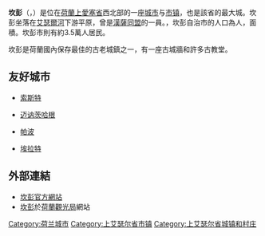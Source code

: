 {{noteTA
|1=zh-hans:艾瑟尔; zh-hant:愛塞
}}
{{Unreferenced|time=2018-08-19T12:46:40+00:00}}
{{Infobox Settlement
| name = 坎彭<br />Kampen
| settlement_type = [[荷蘭10萬人口以上城市列表|城市]]與[[市镇_(荷兰)|市镇]]
| image_skyline = Kerk Kampen.jpg
| imagesize = 250px
| image_caption = 
| image_flag = Flag of Kampen.svg
| image_shield = Kampen wapen.svg
| pushpin_map = Netherlands
| pushpin_label_position = bottom
| subdivision_type = 国家
| subdivision_name = {{NET}}
| subdivision_type1 = [[荷兰行政区划|省]]
| subdivision_name1 = [[上艾瑟尔省|上艾瑟尔省]]
| elevation_m = 
| elevation_ft = 
| area_total_km2 = 161.84
| population_as_of = 2007年
| population_total = 49345
| population_density_km2 = auto
| timezone = [[CET|CET]]
| utc_offset = +1
| timezone_DST = [[CEST|CEST]]
| utc_offset_DST = +2
| latd = 52.33
| latNS = N
| longd = 5.54
| longEW = E
| website = {{url|https://www.kampen.nl/}}
}}
'''坎彭'''（{{lang-nl|Kampen}}，{{IPA-nl|ˈkɑmpə(n)|-|Nl-Kampen.ogg}}）是位在[[荷蘭|荷蘭]][[上愛塞省|上愛塞省]]西北部的一座[[荷蘭10萬人口以上城市列表|城市]]与[[市镇_(荷兰)|市镇]]，也是該省的最大城。坎彭坐落在[[艾瑟爾河|艾瑟爾河]]下游平原，曾是[[漢薩同盟|漢薩同盟]]的一員。{{YEAR|{{Dutch municipality population|popbaseyear}}}}，坎彭自治市的人口為{{formatnum:{{Dutch municipality population|Kampen}}}}人，面積{{convert|{{Dutch municipality total area|Kampen}}|km2|abbr=off|lk=out}}。坎彭市則有約3.5萬人居民。

坎彭是荷蘭國內保存最佳的古老城鎮之一，有一座古城牆和許多古教堂。

== 友好城市 ==
* {{GER}}[[索斯特|索斯特]]
* {{GER}}[[迈讷茨哈根|迈讷茨哈根]]
* {{HUN}}[[帕波|帕波]]
* {{ISR}}[[埃拉特|埃拉特]]

== 外部連結 ==
* [https://www.kampen.nl/ 坎彭官方網站]{{Wayback|url=https://www.kampen.nl/ |date=20180802091451 }} {{nl}}
* [https://www.holland.com/global/tourism/destinations/provinces/overijssel/kampen-6.htm 坎彭]{{Wayback|url=https://www.holland.com/global/tourism/destinations/provinces/overijssel/kampen-6.htm |date=20180804170217 }}於[[荷蘭觀光局|荷蘭觀光局]]網站 {{en}}

{{Overijssel Province}}

{{Authority control}}
[[Category:荷兰城市|Category:荷兰城市]]
[[Category:上艾瑟尔省市镇|Category:上艾瑟尔省市镇]]
[[Category:上艾瑟尔省城镇和村庄|Category:上艾瑟尔省城镇和村庄]]